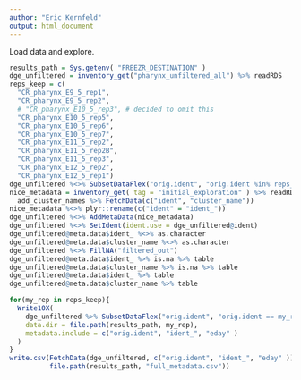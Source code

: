 ```yaml
---
author: "Eric Kernfeld"
output: html_document
---
```


Load data and explore.

```r
results_path = Sys.getenv( "FREEZR_DESTINATION" )
dge_unfiltered = inventory_get("pharynx_unfiltered_all") %>% readRDS
reps_keep = c(
  "CR_pharynx_E9_5_rep1",
  "CR_pharynx_E9_5_rep2",
  # "CR_pharynx_E10_5_rep3", # decided to omit this
  "CR_pharynx_E10_5_rep5",
  "CR_pharynx_E10_5_rep6",
  "CR_pharynx_E10_5_rep7",
  "CR_pharynx_E11_5_rep2",
  "CR_pharynx_E11_5_rep2B",
  "CR_pharynx_E11_5_rep3",
  "CR_pharynx_E12_5_rep2",
  "CR_pharynx_E12_5_rep1")
dge_unfiltered %<>% SubsetDataFlex("orig.ident", "orig.ident %in% reps_keep ")
nice_metadata = inventory_get( tag = "initial_exploration" ) %>% readRDS %>% 
  add_cluster_names %>% FetchData(c("ident", "cluster_name")) 
nice_metadata %<>% plyr::rename(c("ident" = "ident_"))
dge_unfiltered %<>% AddMetaData(nice_metadata)
dge_unfiltered %<>% SetIdent(ident.use = dge_unfiltered@ident)
dge_unfiltered@meta.data$ident_ %<>% as.character
dge_unfiltered@meta.data$cluster_name %<>% as.character
dge_unfiltered %<>% FillNA("filtered_out")
dge_unfiltered@meta.data$ident_ %>% is.na %>% table
dge_unfiltered@meta.data$cluster_name %>% is.na %>% table
dge_unfiltered@meta.data$ident_ %>% table
dge_unfiltered@meta.data$cluster_name %>% table

for(my_rep in reps_keep){
  Write10X( 
    dge_unfiltered %>% SubsetDataFlex("orig.ident", "orig.ident == my_rep "), 
    data.dir = file.path(results_path, my_rep),
    metadata.include = c("orig.ident", "ident_", "eday" )
  )
}
write.csv(FetchData(dge_unfiltered, c("orig.ident", "ident_", "eday" )), 
          file.path(results_path, "full_metadata.csv"))  
```



